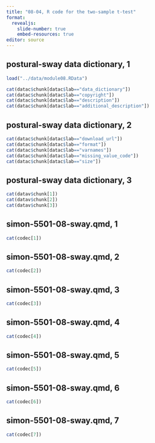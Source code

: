 ```yaml
---
title: "08-04, R code for the two-sample t-test"
format: 
  revealjs:
    slide-number: true
    embed-resources: true
editor: source
---
```


## postural-sway data dictionary, 1

```r
load("../data/module08.RData")

cat(datac$chunk[datac$lab=="data_dictionary"])
cat(datac$chunk[datac$lab=="copyright"])
cat(datac$chunk[datac$lab=="description"])
cat(datac$chunk[datac$lab=="additional_description"])
```

## postural-sway data dictionary, 2

```r
cat(datac$chunk[datac$lab=="download_url"])
cat(datac$chunk[datac$lab=="format"])
cat(datac$chunk[datac$lab=="varnames"])
cat(datac$chunk[datac$lab=="missing_value_code"])
cat(datac$chunk[datac$lab=="size"])
```

## postural-sway data dictionary, 3

```r
cat(datav$chunk[1])
cat(datav$chunk[2])
cat(datav$chunk[3])
```

## simon-5501-08-sway.qmd, 1

```r
cat(codec[1])
```

## simon-5501-08-sway.qmd, 2

```r
cat(codec[2])
```

## simon-5501-08-sway.qmd, 3

```r
cat(codec[3])
```

## simon-5501-08-sway.qmd, 4

```r
cat(codec[4])
```

## simon-5501-08-sway.qmd, 5

```r
cat(codec[5])
```

## simon-5501-08-sway.qmd, 6

```r
cat(codec[6])
```

## simon-5501-08-sway.qmd, 7

```r
cat(codec[7])
```

